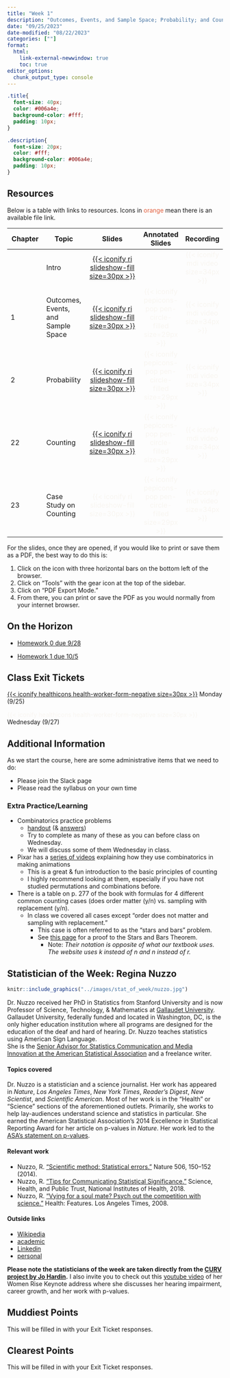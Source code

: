```yaml
---
title: "Week 1"
description: "Outcomes, Events, and Sample Space; Probability; and Counting"
date: "09/25/2023"
date-modified: "08/22/2023"
categories: [""]
format: 
  html:
    link-external-newwindow: true
    toc: true
editor_options: 
  chunk_output_type: console
---
```


```css
.title{
  font-size: 40px;
  color: #006a4e;
  background-color: #fff;
  padding: 10px;
}

.description{
  font-size: 20px;
  color: #fff;
  background-color: #006a4e;
  padding: 10px;
}
```

## Resources

Below is a table with links to resources. Icons in [orange]{style="color:#E25D3B;"} mean there is an available file link.

| Chapter | Topic                              |                                                      Slides                                                      |                                  Annotated Slides                                  |                           Recording                           |
|-------------|-------------|:-------------------:|:------------:|:-----------:|
|         | Intro                              |          [[{{< iconify ri slideshow-fill size=30px >}}](../slides/0_Intro.qmd)]{style="color:#49A3D1;"}          |                                                                                    | [{{< iconify mdi video size=34px >}}]{style="color:#f8f5f0;"} |
| 1       | Outcomes, Events, and Sample Space | [[{{< iconify ri slideshow-fill size=30px >}}](../slides/1_Outcomes_Events_Sample.qmd)]{style="color:#49A3D1;"}  | [{{< iconify pepicons-pop pen-circle-filled size=29px >}}]{style="color:#f8f5f0;"} | [{{< iconify mdi video size=34px >}}]{style="color:#f8f5f0;"} |
| 2       | Probability                        |       [[{{< iconify ri slideshow-fill size=30px >}}](../slides/2_Probability.qmd)]{style="color:#f8f5f0;"}       | [{{< iconify pepicons-pop pen-circle-filled size=29px >}}]{style="color:#f8f5f0;"} | [{{< iconify mdi video size=34px >}}]{style="color:#f8f5f0;"} |
| 22      | Counting                           | [[{{< iconify ri slideshow-fill size=30px >}}](/slides/22_Counting_Intro-solutions.qmd)]{style="color:#f8f5f0;"} | [{{< iconify pepicons-pop pen-circle-filled size=29px >}}]{style="color:#f8f5f0;"} | [{{< iconify mdi video size=34px >}}]{style="color:#f8f5f0;"} |
| 23      | Case Study on Counting             |                      [{{< iconify ri slideshow-fill size=30px >}}]{style="color:#f8f5f0;"}                       | [{{< iconify pepicons-pop pen-circle-filled size=29px >}}]{style="color:#f8f5f0;"} | [{{< iconify mdi video size=34px >}}]{style="color:#f8f5f0;"} |

For the slides, once they are opened, if you would like to print or save them as a PDF, the best way to do this is:

1.  Click on the icon with three horizontal bars on the bottom left of the browser.
2.  Click on "Tools" with the gear icon at the top of the sidebar.
3.  Click on "PDF Export Mode."
4.  From there, you can print or save the PDF as you would normally from your internet browser.

## On the Horizon

-   [Homework 0 due 9/28](../homework/HW0.qmd)

-   [Homework 1 due 10/5](../homework/HW1.qmd)

## Class Exit Tickets

[[{{< iconify healthicons health-worker-form-negative size=30px >}}](https://forms.office.com/Pages/ResponsePage.aspx?id=V3lz4rj6fk2U9pvWr59xWFMopmPUjRtDiHLswhgacNhUMkNKRDJMUk5DVVNZOEZXNVNXMzZHVjZSOC4u)]{style="color:#f8f5f0;"} Monday (9/25)

[{{< iconify healthicons health-worker-form-negative size=30px >}}]{style="color:#f8f5f0;"} Wednesday (9/27)


## Additional Information

As we start the course, here are some administrative items that we need to do:

-   Please join the Slack page
-   Please read the syllabus on your own time

### Extra Practice/Learning

-   Combinatorics practice problems
    -   [handout](/schedule/week_01/Ch22-combinatorics-practice-B550.pdf) (& [answers](/schedule/week_01/Ch22-combinatorics-practice-B550-ANSWERS.pdf))
    -   Try to complete as many of these as you can before class on Wednesday.
    -   We will discuss some of them Wednesday in class.
-   Pixar has a [series of videos](https://www.khanacademy.org/partner-content/pixar/crowds) explaining how they use combinatorics in making animations
    -   This is a great & fun introduction to the basic principles of counting
    -   I highly recommend looking at them, especially if you have not studied permutations and combinations before.
-   There is a table on p. 277 of the book with formulas for 4 different common counting cases (does order matter (y/n) vs. sampling with replacement (y/n).
    -   In class we covered all cases except "order does not matter and sampling with replacement."
        -   This case is often referred to as the "stars and bars" problem.
        -   See [this page](https://brilliant.org/wiki/integer-equations-star-and-bars/) for a proof to the Stars and Bars Theorem.
            -   Note: *Their notation is opposite of what our textbook uses. The website uses k instead of n and n instead of r.*

## Statistician of the Week: Regina Nuzzo

::: grid
::: g-col-4
```r
knitr::include_graphics("../images/stat_of_week/nuzzo.jpg")
```
:::

::: g-col-8
Dr. Nuzzo received her PhD in Statistics from Stanford University and is now Professor of Science, Technology, & Mathematics at <a href = "https://gallaudet.edu/" target = "_blank">Gallaudet University</a>. Gallaudet University, federally funded and located in Washington, DC, is the only higher education institution where all programs are designed for the education of the deaf and hard of hearing. Dr. Nuzzo teaches statistics using American Sign Language.\
She is the <a href = "https://www.amstat.org/news-listing/2021/10/08/asa-welcomes-regina-nuzzo-as-senior-advisor-for-statistics-communication-and-media-innovation" target = "_blank">Senior Advisor for Statistics Communication and Media Innovation at the American Statistical Association</a> and a freelance writer.
:::
:::

#### Topics covered

Dr. Nuzzo is a statistician and a science journalist. Her work has appeared in *Nature*, *Los Angeles Times*, *New York Times*, *Reader's Digest*, *New Scientist*, and *Scientific American*. Most of her work is in the "Health" or "Science" sections of the aforementioned outlets. Primarily, she works to help lay-audiences understand science and statistics in particular. She earned the American Statistical Association's 2014 Excellence in Statistical Reporting Award for her article on p-values in *Nature*. Her work led to the <a href = "https://www.tandfonline.com/doi/full/10.1080/00031305.2016.1154108" target = "_blank">ASA's statement on p-values</a>.

#### Relevant work

-   Nuzzo, R. <a href = "https://doi.org/10.1038/506150a" target = "_blank">"Scientific method: Statistical errors."</a> Nature 506, 150--152 (2014).
-   Nuzzo, R. <a href = "https://www.nih.gov/about-nih/what-we-do/science-health-public-trust/perspectives/science-health-public-trust/tips-communicating-statistical-significance" target = "_blank">"Tips for Communicating Statistical Significance."</a> Science, Health, and Public Trust, National Institutes of Health, 2018.
-   Nuzzo, R. <a href = "https://www.latimes.com/health/la-he-mating8-2008dec08-story.html" target = "_blank">"Vying for a soul mate? Psych out the competition with science."</a> Health: Features. Los Angeles Times, 2008.

#### Outside links

-   [Wikipedia](https://en.wikipedia.org/wiki/Regina_Nuzzo)
-   [academic](https://gallaudet.edu/personnel/regina-nuzzo/)
-   [Linkedin](https://www.linkedin.com/in/reginanuzzo/)
-   [personal](https://www.reginanuzzo.com/)

**Please note the statisticians of the week are taken directly from the [CURV project by Jo Hardin](https://hardin47.github.io/CURV/).** I also invite you to check out this [youtube video](https://www.youtube.com/watch?v=L9GUgL0f_Bc) of her Women Rise Keynote address where she discusses her hearing impairment, career growth, and her work with p-values.

## Muddiest Points

This will be filled in with your Exit Ticket responses.

## Clearest Points

This will be filled in with your Exit Ticket responses.

